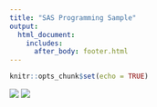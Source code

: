 ```yaml
---
title: "SAS Programming Sample"
output:
  html_document:
    includes:
      after_body: footer.html
---
```


```r
knitr::opts_chunk$set(echo = TRUE)
```

![](./sas_code.jpg)
![](./sas_code2.jpg)